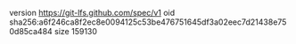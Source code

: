 version https://git-lfs.github.com/spec/v1
oid sha256:a6f246ca8f2ec8e0094125c53be476751645df3a02eec7d21438e750d85ca484
size 159130
